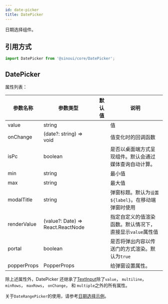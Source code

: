 ```yaml
---
id: date-picker
title: DatePicker
---
```


日期选择组件。

## 引用方式

```ts
import DatePicker from '@sinoui/core/DatePicker';
```

## DatePicker

属性列表：

| 参数名称    | 参数类型                          | 默认值 | 说明                                                      |
| ----------- | --------------------------------- | ------ | --------------------------------------------------------- |
| value       | string                            |        | 值                                                        |
| onChange    | (date?: string) => void           |        | 值变化时的回调函数                                        |
| isPc        | boolean                           |        | 是否以桌面端方式呈现组件。默认会通过媒体查询自动计算。    |
| min         | string                            |        | 最小值                                                    |
| max         | string                            |        | 最大值                                                    |
| modalTitle  | string                            |        | 弹窗标题。默认为`设置${label}`。在移动端弹窗时使用        |
| renderValue | (value?: Date) => React.ReactNode |        | 指定自定义的值渲染函数。默认情况下，直接显示`value`属性值 |
| portal      | boolean                           |        | 是否将弹出内容以传送门的方式渲染。默认为`true`            |
| popperProps | PopperProps                       |        | 给弹窗设置属性。                                          |

除上述属性外，DatePicker 还继承了[TextInput](./text-input)除了`value`， `multiline`， `minRows`， `maxRows`， `onChange`， 和 `multiple`之外的所有属性。

关于`DateRangePicker`的使用，请参考[日期选择示例](../components/datepicker)。
